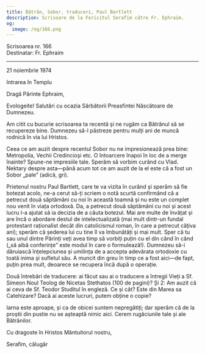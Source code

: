 ```yaml
---
title: Bătrân, Sobor, traduceri, Paul Bartlett
description: Scrisoare de la Fericitul Serafim către Fr. Ephraim.
og:
  image: /og/166.png
---
```


<div style={{textAlign:'right', fontFamily:'monospace'}}>Scrisoarea nr. 166</div>
<div style={{textAlign:'left', fontFamily:'monospace'}}>Destinatar: Fr. Ephraim</div>

---

21 noiembrie 1974

Intrarea în Templu

Dragă Părinte Ephraim,

Evologeite! Salutări cu ocazia Sărbătorii Preasfintei Născătoare de Dumnezeu.

Am citit cu bucurie scrisoarea ta recentă și ne rugăm ca Bătrânul să se recupereze bine. Dumnezeu să-l păstreze pentru mulți ani de muncă rodnică în via lui Hristos.

Ceea ce am auzit despre recentul Sobor nu ne impresionează prea bine: Metropolia, Vechii Credincioși etc. O întoarcere înapoi în loc de a merge înainte? Spune-ne impresiile tale. Sperăm să vorbim curând cu Vlad. Nektary despre asta—până acum tot ce am auzit de la el este că a fost un Sobor „pale” (adică, gri).

Prietenul nostru Paul Bartlett, care te va vizita în curând și sperăm să fie botezat acolo, ne-a cerut să-ți scriem o notă scurtă confirmând că a petrecut două săptămâni cu noi în această toamnă și nu este un complet nou venit în viața ortodoxă. Da, a petrecut două săptămâni cu noi și acest lucru l-a ajutat să ia decizia de a căuta botezul. Mai are multe de învățat și are încă o abordare destul de intelectualizată (mai mult dintr-un fundal protestant raționalist decât din catolicismul roman, în care a petrecut câțiva ani); sperăm că șederea lui cu tine îl va îmbunătăți și mai mult. Sper că tu sau unul dintre Părinți veți avea timp să vorbiți puțin cu el din când în când („să aibă conferințe” este modul în care o formulează!). Dumnezeu să-i dăruiască înțelepciunea și umilința de a accepta adevărata ortodoxie cu toată inima și sufletul său. A muncit din greu în timp ce a fost aici—de fapt, puțin prea mult, deoarece se recupera încă după o operație.

Două întrebări de traducere: ai făcut sau ai o traducere a întregii Vieți a Sf. Simeon Noul Teolog de Nicetas Stethatos (100 de pagini)? Și 2: Am auzit că ai ceva de Sf. Teodor Studitul în engleză. Ce și cât? Este din Marea sa Catehizare? Dacă ai aceste lucruri, putem obține o copie?

Iarna este aproape, și ca de obicei suntem nepregătiți; dar sperăm că de la proștii din pustie nu se așteaptă nimic aici. Cerem rugăciunile tale și ale Bătrânilor.

Cu dragoste în Hristos Mântuitorul nostru,

Serafim, călugăr